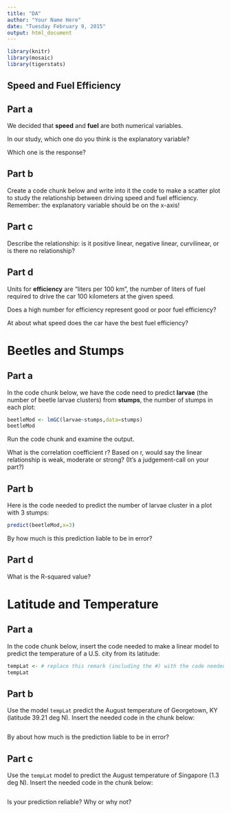 ```yaml
---
title: "DA"
author: "Your Name Here"
date: "Tuesday February 9, 2015"
output: html_document
---
```


```r
library(knitr)
library(mosaic)
library(tigerstats)
```


## Speed and Fuel Efficiency

## Part a

We decided that **speed** and **fuel** are both numerical variables.

In our study, which one do you think is the explanatory variable?



Which one is the response?


## Part b

Create a code chunk below and write into it the code to make a scatter plot to study the relationship between driving speed and fuel efficiency.  Remember:  the explanatory variable should be on the x-axis!






## Part c

Describe the relationship:  is it positive linear, negative linear, curvilinear, or is there no relationship?



## Part d

Units for **efficiency** are "liters per 100 km", the number of liters of fuel required to drive the car 100 kilometers at the given speed.

Does a high number for efficiency represent good or poor fuel efficiency?


At about what speed does the car have the best fuel efficiency?



# Beetles and Stumps

## Part a

In the code chunk below, we have the code need to predict **larvae** (the number of beetle larvae clusters) from **stumps**, the number of stumps in each plot:

```r
beetleMod <- lmGC(larvae~stumps,data=stumps)
beetleMod
```

Run the code chunk and examine the output.

What is the correlation coefficient r?  Based on r, would say the linear relationship is weak, moderate or strong?  (It's a judgement-call on your part?)



## Part b

Here is the code needed to predict the number of larvae cluster in a plot with 3 stumps:

```r
predict(beetleMod,x=3)
```


By how much is this prediction liable to be in error?



## Part d

What is the R-squared value?



# Latitude and Temperature

## Part a


In the code chunk below, insert the code needed to make a linear model to predict the temperature of a U.S. city from its latitude:

```r
tempLat <- # replace this remark (including the #) with the code needed
tempLat
```


## Part b

Use the model `tempLat` predict the August temperature of Georgetown, KY (latitude 39.21 deg N).  Insert the needed code in the chunk below:

```r

```


By about how much is the prediction liable to be in error?


## Part c

Use the `tempLat` model to predict the August temperature of Singapore (1.3 deg N).  Insert the needed code in the chunk below:

```r

```


Is your prediction reliable?  Why or why not?

